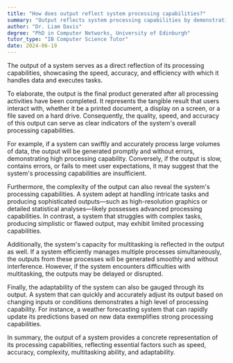 ```yaml
---
title: "How does output reflect system processing capabilities?"
summary: "Output reflects system processing capabilities by demonstrating the speed, accuracy, and efficiency of data processing and task execution."
author: "Dr. Liam Davis"
degree: "PhD in Computer Networks, University of Edinburgh"
tutor_type: "IB Computer Science Tutor"
date: 2024-06-19
---
```


The output of a system serves as a direct reflection of its processing capabilities, showcasing the speed, accuracy, and efficiency with which it handles data and executes tasks.

To elaborate, the output is the final product generated after all processing activities have been completed. It represents the tangible result that users interact with, whether it be a printed document, a display on a screen, or a file saved on a hard drive. Consequently, the quality, speed, and accuracy of this output can serve as clear indicators of the system's overall processing capabilities.

For example, if a system can swiftly and accurately process large volumes of data, the output will be generated promptly and without errors, demonstrating high processing capability. Conversely, if the output is slow, contains errors, or fails to meet user expectations, it may suggest that the system's processing capabilities are insufficient.

Furthermore, the complexity of the output can also reveal the system's processing capabilities. A system adept at handling intricate tasks and producing sophisticated outputs—such as high-resolution graphics or detailed statistical analyses—likely possesses advanced processing capabilities. In contrast, a system that struggles with complex tasks, producing simplistic or flawed output, may exhibit limited processing capabilities.

Additionally, the system's capacity for multitasking is reflected in the output as well. If a system efficiently manages multiple processes simultaneously, the outputs from these processes will be generated smoothly and without interference. However, if the system encounters difficulties with multitasking, the outputs may be delayed or disrupted.

Finally, the adaptability of the system can also be gauged through its output. A system that can quickly and accurately adjust its output based on changing inputs or conditions demonstrates a high level of processing capability. For instance, a weather forecasting system that can rapidly update its predictions based on new data exemplifies strong processing capabilities.

In summary, the output of a system provides a concrete representation of its processing capabilities, reflecting essential factors such as speed, accuracy, complexity, multitasking ability, and adaptability.
    